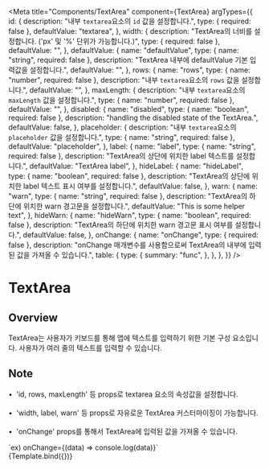 
<Meta
  title="Components/TextArea"
  component={TextArea}
  argTypes={{
    id: {
      description: "내부 `textarea`요소의 `id` 값을 설정합니다.",
      type: { required: false },
      defaultValue: "textarea",
    },
    width: {
      description:
        "TextArea의 너비를 설정합니다. ('px' 및 '%' 단위가 가능합니다.)",
      type: { required: false },
      defaultValue: "",
    },
    defaultValue: {
      name: "defaultValue",
      type: { name: "string", required: false },
      description: "TextArea 내부에 defaultValue 기본 입력값을 설정합니다.",
      defaultValue: "",
    },
    rows: {
      name: "rows",
      type: { name: "number", required: false },
      description: "내부 `textarea`요소의 `rows` 값을 설정합니다.",
      defaultValue: "",
    },
    maxLength: {
      description: "내부 `textarea`요소의 `maxLength` 값을 설정합니다.",
      type: { name: "number", required: false },
      defaultValue: "",
    },
    disabled: {
      name: "disabled",
      type: { name: "boolean", required: false },
      description: "handling the disabled state of the TextArea.",
      defaultValue: false,
    },
    placeholder: {
      description: "내부 `textarea`요소의 `placeholder` 값을 설정합니다.",
      type: { name: "string", required: false },
      defaultValue: "placeholder",
    },
    label: {
      name: "label",
      type: { name: "string", required: false },
      description: "TextArea의 상단에 위치한 label 텍스트를 설정합니다.",
      defaultValue: "TextArea label",
    },
    hideLabel: {
      name: "hideLabel",
      type: { name: "boolean", required: false },
      description:
        "TextArea의 상단에 위치한 label 텍스트 표시 여부를 설정합니다.",
      defaultValue: false,
    },
    warn: {
      name: "warn",
      type: { name: "string", required: false },
      description: "TextArea의 하단에 위치한 warn 경고문을 설정합니다.",
      defaultValue: "This is some helper text",
    },
    hideWarn: {
      name: "hideWarn",
      type: { name: "boolean", required: false },
      description:
        "TextArea의 하단에 위치한 warn 경고문 표시 여부를 설정합니다.",
      defaultValue: false,
    },
    onChange: {
      name: "onChange",
      type: { required: false },
      description:
        "onChange 매개변수를 사용함으로써 TextArea의 내부에 입력된 값을 가져올 수 있습니다.",
      table: {
        type: {
          summary: "func",
        },
      },
    },
  }}
/>

# TextArea

## Overview

TextArea는 사용자가 키보드를 통해 앱에 텍스트를 입력하기 위한 기본 구성 요소입니다. 사용자가 여러 줄의 텍스트를 입력할 수 있습니다.


## Note

&bull;&nbsp; 'id, rows, maxLength' 등 props로 textarea 요소의 속성값을 설정합니다.<br/><br/>
&bull;&nbsp; 'width, label, warn' 등 props로 자유로운 TextArea 커스터마이징이 가능합니다.<br /><br />
&bull;&nbsp; 'onChange' props를 통해서 TextArea에 입력된 값을 가져올 수 있습니다.

<div style={{ marginLeft: "30px" }}>
  `ex) onChange={(data) => console.log(data)}`
</div>

<Canvas>
  <Story name="Default">{Template.bind({})}</Story>
</Canvas>

<ArgsTable story="Default" />

